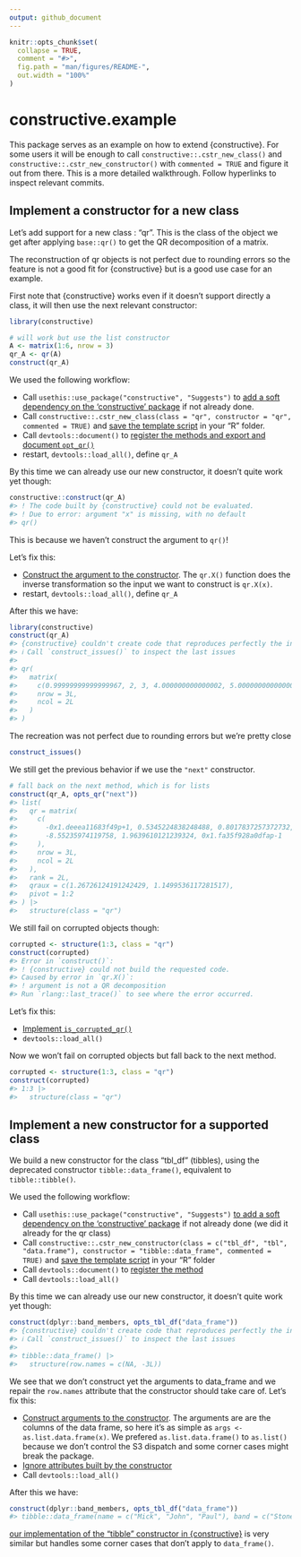 ```yaml
---
output: github_document
---
```


<!-- README.md is generated from README.Rmd. Please edit that file -->

```r
knitr::opts_chunk$set(
  collapse = TRUE,
  comment = "#>",
  fig.path = "man/figures/README-",
  out.width = "100%"
)
```

# constructive.example

This package serves as an example on how to extend {constructive}. 
For some users it will be enough to call 
`constructive::.cstr_new_class()` and `constructive::.cstr_new_constructor()`
with `commented = TRUE` and figure it out from there. This is a more detailed
walkthrough. Follow hyperlinks to inspect relevant commits.

## Implement a constructor for a new class

Let's add support for a new class : "qr". This is the class of the object we get
after applying `base::qr()` to get the QR decomposition of a matrix.

The reconstruction of qr objects is not perfect due to rounding errors so the 
feature is not a good fit for {constructive} but is a good use case for an example.

First note that {constructive} works even if it doesn't support directly a class,
it will then use the next relevant constructor:

```r
library(constructive)

# will work but use the list constructor
A <- matrix(1:6, nrow = 3)
qr_A <- qr(A)
construct(qr_A)
```

We used the following workflow:

* Call `usethis::use_package("constructive", "Suggests")` to 
  [add a soft dependency on the 'constructive' package](https://github.com/cynkra/constructive.example/commit/e5512b8a4308364fa87ccf85a81e7e036638fabc) 
  if not already done.
* Call `constructive::.cstr_new_class(class = "qr", constructor = "qr", commented = TRUE)` and 
  [save the template script](https://github.com/cynkra/constructive.example/commit/91063555978561cbc3201ab2685ac4c7b34cfc5d) 
  in your "R" folder.
* Call `devtools::document()` to 
  [register the methods and export and document `opt_qr()`](https://github.com/cynkra/constructive.example/commit/f2b058261a368a7c88dc7f3be7e6f3f20bfd11cb)
* restart, `devtools::load_all()`, define `qr_A`
  
By this time we can already use our new constructor, it doesn't quite work yet though:

```r
constructive::construct(qr_A)
#> ! The code built by {constructive} could not be evaluated.
#> ! Due to error: argument "x" is missing, with no default
#> qr()
```
  
This is because we haven't construct the argument to `qr()`!

Let's fix this:

* [Construct the argument to the constructor](https://github.com/cynkra/constructive.example/commit/27a531f2155abc56f2f22493c45863602c4f9b04). 
  The `qr.X()` function does the inverse transformation so the input we want to construct is `qr.X(x)`.
* restart, `devtools::load_all()`, define `qr_A`

After this we have:

```r
library(constructive)
construct(qr_A)
#> {constructive} couldn't create code that reproduces perfectly the input
#> ℹ Call `construct_issues()` to inspect the last issues
#> 
#> qr(
#>   matrix(
#>     c(0.99999999999999967, 2, 3, 4.000000000000002, 5.000000000000001, 6.000000000000001),
#>     nrow = 3L,
#>     ncol = 2L
#>   )
#> )
```

The recreation was not perfect due to rounding errors but we're pretty close

```r
construct_issues()
```

We still get the previous behavior if we use the `"next"` constructor.

```r
# fall back on the next method, which is for lists
construct(qr_A, opts_qr("next"))
#> list(
#>   qr = matrix(
#>     c(
#>       -0x1.deeea11683f49p+1, 0.5345224838248488, 0.8017837257372732,
#>       -8.55235974119758, 1.9639610121239324, 0x1.fa35f928a0dfap-1
#>     ),
#>     nrow = 3L,
#>     ncol = 2L
#>   ),
#>   rank = 2L,
#>   qraux = c(1.26726124191242429, 1.1499536117281517),
#>   pivot = 1:2
#> ) |>
#>   structure(class = "qr")
```

We still fail on corrupted objects though:

```r
corrupted <- structure(1:3, class = "qr")
construct(corrupted)
#> Error in `construct()`:
#> ! {constructive} could not build the requested code.
#> Caused by error in `qr.X()`:
#> ! argument is not a QR decomposition
#> Run `rlang::last_trace()` to see where the error occurred.
```

Let's fix this:

* [Implement `is_corrupted_qr()`](https://github.com/cynkra/constructive.example/commit/5737217204dcad93257cb1b61915d242cd6275f3)
* `devtools::load_all()`

Now we won't fail on corrupted objects
but fall back to the next method.

```r
corrupted <- structure(1:3, class = "qr")
construct(corrupted)
#> 1:3 |>
#>   structure(class = "qr")
```

## Implement a new constructor for a supported class

We build a new constructor for the class "tbl_df" (tibbles), using the deprecated
constructor `tibble::data_frame()`, equivalent to `tibble::tibble()`. 

We used the following workflow:

* Call `usethis::use_package("constructive", "Suggests")` 
  [to add a soft dependency on the 'constructive' package](https://github.com/cynkra/constructive.example/commit/e5512b8a4308364fa87ccf85a81e7e036638fabc) 
  if not already done (we did it already for the qr class)
* Call `constructive::.cstr_new_constructor(class = c("tbl_df", "tbl", "data.frame"), constructor = "tibble::data_frame", commented = TRUE)` and 
  [save the template script](https://github.com/cynkra/constructive.example/commit/caf387ae9bd5a46c18008f381264a61ec89d6626) 
  in your "R" folder
* Call `devtools::document()` to [register the method](https://github.com/cynkra/constructive.example/commit/2f1f5022c7d666074b3a5f91e8dc3bdac1770d9b)
* Call `devtools::load_all()`

By this time we can already use our new constructor, it doesn't quite work yet though:

```r
construct(dplyr::band_members, opts_tbl_df("data_frame"))
#> {constructive} couldn't create code that reproduces perfectly the input
#> ℹ Call `construct_issues()` to inspect the last issues
#> 
#> tibble::data_frame() |>
#>   structure(row.names = c(NA, -3L))
```

We see that we don't construct yet the arguments to data_frame and we repair
the `row.names` attribute that the constructor should take care of. Let's fix this:

* [Construct arguments to the constructor](https://github.com/cynkra/constructive.example/commit/8d474206d44250b08bb28c039917e96a31da38c1). The arguments are
  are the columns of the data frame, so here it's
  as simple as `args <- as.list.data.frame(x)`. We prefered `as.list.data.frame()`
  to `as.list()` because we don't control the S3 dispatch and some corner cases
  might break the package.
* [Ignore attributes built by the constructor](https://github.com/cynkra/constructive.example/commit/265a72ac3ed356ddd5b4a09c8f0361b62a4f3096)
* Call `devtools::load_all()`

After this we have:

```r
construct(dplyr::band_members, opts_tbl_df("data_frame"))
#> tibble::data_frame(name = c("Mick", "John", "Paul"), band = c("Stones", "Beatles", "Beatles"))
```

[our implementation of the "tibble" constructor in {constructive}](https://github.com/cynkra/constructive/blob/86d8d3d47081e17a691cde1188c838c80b072e56/R/s3-tbl_df.R#L54)
is very similar but handles some corner cases that don't apply to `data_frame()`. 

